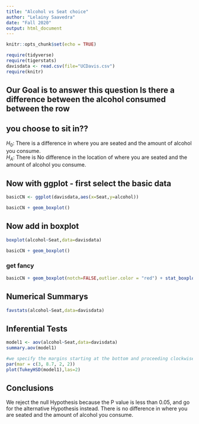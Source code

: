 ```yaml
---
title: "Alcohol vs Seat choice"
author: "Lelainy Saavedra"
date: "Fall 2020"
output: html_document
---
```


```r
knitr::opts_chunk$set(echo = TRUE)
```

```r
require(tidyverse)
require(tigerstats)
davisdata <- read.csv(file="UCDavis.csv") 
require(knitr)
```
## Our Goal is to answer this question Is there a difference between the alcohol consumed between the row
## you choose to sit in??
$H_0$: There is a difference in where you are seated and the amount of alcohol you consume.  
$H_A$: There is No difference in the location of where you are seated and the amount of alcohol you consume.

## Now with ggplot - first select the basic data
```r
basicCN <- ggplot(davisdata,aes(x=Seat,y=alcohol))

basicCN + geom_boxplot()
```

## Now add in boxplot

```r
boxplot(alcohol~Seat,data=davisdata)
```

```r
basicCN + geom_boxplot()
```
  
  
### get fancy  

```r
basicCN + geom_boxplot(notch=FALSE,outlier.color = "red") + stat_boxplot(geom ='errorbar') + labs(title="Fancy notch boxplot \n with 2 lines")
```

## Numerical Summarys 

```r
favstats(alcohol~Seat,data=davisdata)
```

## Inferential Tests
```r
model1 <- aov(alcohol~Seat,data=davisdata)
summary.aov(model1)
```
```r
#we specify the margins starting at the bottom and proceeding clockwise - thus 8.7 is the left side margin to hold the names of the factors
par(mar = c(3, 8.7, 2, 2))
plot(TukeyHSD(model1),las=2)
```




## Conclusions  
We reject the null Hypothesis because the P value is less than 0.05, and go for the alternative Hypothesis instead. There is no difference in where you are seated and the amount of alcohol you consume.


